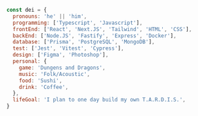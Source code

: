 ```js
const dei = {
  pronouns: 'he' || 'him',
  programming: ['Typescript', 'Javascript'],
  frontEnd: ['React', 'Next.JS', 'Tailwind', 'HTML', 'CSS'],
  backEnd: ['Node.JS', 'Fastify', 'Express', 'Docker'],
  database: ['Prisma', 'PostgreSQL', 'MongoDB'],
  test: ['Jest', 'Vitest', 'Cypress'],
  design: ['Figma', 'Photoshop'],
  personal: {
    game: 'Dungens and Dragons',
    music: 'Folk/Acoustic',
    food: 'Sushi',
    drink: 'Coffee',
  },
  lifeGoal: 'I plan to one day build my own T.A.R.D.I.S.',
}
```

